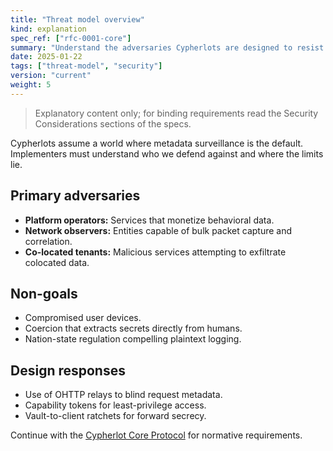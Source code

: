 ```yaml
---
title: "Threat model overview"
kind: explanation
spec_ref: ["rfc-0001-core"]
summary: "Understand the adversaries Cypherlots are designed to resist."
date: 2025-01-22
tags: ["threat-model", "security"]
version: "current"
weight: 5
---
```


> Explanatory content only; for binding requirements read the Security Considerations sections of the specs.

Cypherlots assume a world where metadata surveillance is the default. Implementers must understand who we defend against and where the limits lie.

## Primary adversaries

- **Platform operators:** Services that monetize behavioral data.
- **Network observers:** Entities capable of bulk packet capture and correlation.
- **Co-located tenants:** Malicious services attempting to exfiltrate colocated data.

## Non-goals

- Compromised user devices.
- Coercion that extracts secrets directly from humans.
- Nation-state regulation compelling plaintext logging.

## Design responses

- Use of OHTTP relays to blind request metadata.
- Capability tokens for least-privilege access.
- Vault-to-client ratchets for forward secrecy.

Continue with the [Cypherlot Core Protocol](/specs/rfc-0001-core) for normative requirements.
